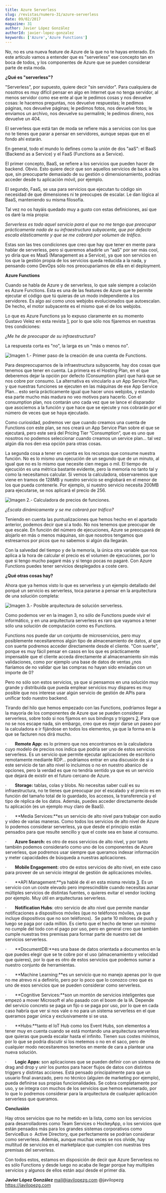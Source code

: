 ```yaml
---
title: Azure Serverless
slug: /revistas/numero-31/azure-serverless
date: 09/02/2017
magazine: 31
author: Javier López González
authorId: javier-lopez-gonzalez
keywords: ['Azure','Azure Functions']
---
```



<ArticleHeader frontmatter={props.pageContext.frontmatter} />



No, no es una nueva feature de Azure de la que no te hayas enterado. En este artículo vamos a entender que es "serverless" ese concepto tan en boca de todos, y los componentes de Azure que se pueden considerar parte de esta moda.

**¿Qué es "serverless"?**

"Serverless", por supuesto, quiere decir "sin servidor". Para cualquiera de nosotros es muy difícil pensar en algo en Internet que no tenga servidor, al menos servidor como ese ente al que le pedimos cosas y nos devuelve cosas: le hacemos preguntas, nos devuelve respuestas; le pedimos páginas, nos devuelve páginas; le pedimos fotos, nos devuelve fotos; le enviamos un archivo, nos devuelve su permalink; le pedimos dinero, nos devuelve un 404.

El serverless que está tan de moda se refiere más a servicios con los que no te tienes que parar a pensar en servidores, aunque sepas que en el fondo ahí estarán.

En general, todo el mundo lo defines como la unión de dos "aaS": el BaaS (Backend as a Service) y el FaaS (Functions as a Service).

El primer concepto, BaaS, se refiere a los servicios que pueden hacer de backend. Obvio. Esto quiere decir que son aquellos servicios de back a los que, sin preocuparte demasiado de su gestión o dimensionamiento, podrías acceder desde tu aplicación móvil, por ejemplo.

El segundo, FaaS, se usa para servicios que ejecutan tu código sin necesidad de que dimensiones ni te preocupes de escalar. Le dan lógica al BaaS, manteniendo su misma filosofía.

Tal vez no os hayáis quedado muy a gusto con estas definiciones, así que os daré la mía propia:

*Serverless es todo aquel servicio para el que no me tengo que preocupar prácticamente nada de su infraestructura subyacente, que por defecto escala elásticamente y que se me cobrará por volumen de tráfico.*

Estas son las tres condiciones que creo que hay que tener en mente para hablar de serverless, pero si queremos añadirle un "aaS" por ser más cool, yo diría que es MaaS (Management as a Service), ya que son servicios en los que la gestión propia de los servicios queda reducida a la nada, y pensando como DevOps sólo nos preocuparíamos de ella en el deployment.

**Azure Functions**

Cuando se habla de Azure y de serverless, lo que sale siempre a colación es Azure Functions. Esta es una de las features de Azure que te permite ejecutar el código que tú quieras de un modo independiente a los servidores. Es algo así como unos webjobs evolucionados que autoescalan. De hecho, el motor subyacente es el mismo que el de los webjobs.

Lo que es Azure Functions ya lo expuso claramente en su momento Gustavo Velez en esta revista [1], por lo que sólo nos fijaremos en nuestras tres condiciones:

*¿Me he de preocupar de su infraestructura?*

La respuesta corta es "no", la larga es un "más o menos no".

![Imagen 1.- Primer paso de la creación de una cuenta de Functions.](../../../images/numero31/azure-serverless/image1.png)

Para despreocuparnos de la infraestructura subyacente, hay dos cosas que tenemos que tener en cuenta. La primera es el Hosting Plan, en el que deberemos dejar la opción por defecto (Consumption plan) que hará que se nos cobre por consumo. La alternativa es vincularlo a un App Service Plan, y que nuestras funciones se ejecuten en las máquinas de ese App Service Plan... esto sería prácticamente igual que hacer unos webjobs, y estando esa parte mucho más madura no veo motivos para hacerlo. Con el consumption plan, nos contarán uno cada vez que se lance el disparador que asociemos a la función y que hace que se ejecute y nos cobrarán por el número de veces que se haya ejecutado.

Como curiosidad, podremos ver que cuando creamos una cuenta de Functions con este plan, se nos creará un App Service Plan sobre el que se ejecutará, pero este será del Pricing Tier “Consumption”, que es uno que nosotros no podemos seleccionar cuando creamos un service plan... tal vez algún día nos den esa opción para otras cosas.

La segunda cosa a tener en cuenta es los recursos que consume nuestra función. No es lo mismo una ejecución de un segundo que de un minuto, al igual que no es lo mismo que necesite cien megas o mil. El tiempo de ejecución es una métrica bastante evidente, pero la memoria no tanto tal y como la necesitamos calcular. Si vemos la calculadora, observaremos que viene en tramos de 128MB y nuestro servicio se englobará en el menor de los que pueda contenerle. Por ejemplo, si nuestro servicio necesita 200MB para ejecutarse, se nos aplicará el precio de 256.

![Imagen 2.- Calculadora de precios de funciones.](../../../images/numero31/azure-serverless/image2.png)

*¿Escala dinámicamente y se me cobrará por tráfico?*

Teniendo en cuenta las puntualizaciones que hemos hecho en el apartado anterior, podemos decir que sí a todo. No nos tenemos que preocupar de que escale. En función del número de ejecuciones, Azure se preocupará de alojarlo en más o menos máquinas, sin que nosotros tengamos que estresarnos por picos que no sabemos si algún día llegarán.

Con la salvedad del tiempo y de la memoria, la única otra variable que nos aplica a la hora de calcular el precio es el volumen de ejecuciones, por lo que si tengo mucho pagaré más y si tengo pocas no pagaré. Con Azure Functions puedes tener servicios desplegados a coste cero.

**¿Qué otras cosas hay?**

Ahora que ya hemos visto lo que es serverless y un ​ejemplo detallado del porqué un servicio es serverless, toca pararse a pensar en la arquitectura de una solución completa:



![Imagen 3.- Posible arquitectura de solución serverless.](../../../images/numero31/azure-serverless/image3.jpeg)

Como podemos ver en la imagen 3, no sólo de Functions puede vivir el informático, y en una arquitectura serverless es raro que vayamos a tener sólo una solución de computación como es Functions.

Functions nos puede dar un conjunto de microservicios, pero muy posiblemente necesitaremos algún tipo de almacenamiento de datos, al que con suerte podremos acceder directamente desde el cliente. "Con suerte", porque es muy fácil pensar en casos en los que es prácticamente impensable que el cliente acceda directamente al almacenamiento sin más validaciones, como por ejemplo una base de datos de ventas ¿nos fiaríamos de no validar que las compras no hayan sido enviadas con un importe de 0?

Pero no sólo son estos servicios, ya que si pensamos en una solución muy grande y distribuida que pueda emplear servicios muy dispares es muy posible que nos interese usar algún servicio de gestión de APIs para unificar todo nuestro backend.

Tirando del hilo que hemos empezado con las Functions, podríamos llegar a la mayoría de los componentes de Azure que se pueden considerar serverless, sobre todo si nos fijamos en sus bindings y triggers [2]. Para que no se nos escape nada, sin embargo, creo que es mejor darse un paseo por la calculadora e ir fijándose en todos los elementos, ya que la forma en la que se facturen nos dirá mucho.

·       **Remote App:** es lo primero que nos encontramos en la calculadora cuyo modelo de precios nos indica que podría ser uno de estos servicios serverless. Es un servicio que permite ejecutar aplicaciones de escritorio remotamente mediante RDP... podríamos entrar en una discusión de si a este servicio de tan alto nivel lo incluimos o no en nuestro abanico de opciones, pero la verdad es que no tendría sentido ya que es un servicio que dejará de existir en el futuro cercano de Azure.

·       **Storage:** tablas, colas y blobs. No necesitas saber cuál es su infraestructura, no te tienes que preocupar por el escalado y el precio es en función del tamaño total de lo guardado, los accesos, la transferencia y el tipo de réplica de los datos. Además, puedes acceder directamente desde tu aplicación (es un ejemplo muy claro de BaaS).

·       **Media Services:**es un servicio de alto nivel para trabajar con audio y video de varias maneras. Como todos los servicios de alto nivel de Azure lo podemos considerar serverless, ya que desde el principio están pensados para que resulte sencillo y que el coste sea en base al consumo.

·       **Azure Search:** es otro de esos servicios de alto nivel, y por tanto también podemos considerarlo como uno de los componentes de Azure serverless, que podremos usar siempre que queramos indexar información y meter capacidades de búsqueda a nuestras aplicaciones.

·       **Mobile Engagement:** otro de estos servicios de alto nivel, en este caso para proveer de un servicio integral de gestión de aplicaciones móviles.

·       **API Management:**ya hablé de él en esta misma revista [3]. Es un servicio con un coste elevado pero imprescindible cuando necesitas aunar múltiples servicios de distintas fuentes, o quieres evitar el vendor locking por ejemplo. Muy útil en arquitecturas serverless.

·       **Notification Hubs**: otro servicio de alto nivel que permite mandar notificaciones a dispositivos móviles (que no teléfonos móviles, ya que incluye dispositivos que no son teléfonos).  Se parte 10 millones de push y luego se paga por cada millón. Es cierto que el hecho de tener un mínimo no cumple del todo con el pago por uso, pero en general creo que también cumple nuestras tres premisas para formar parte de nuestro set de servicios serverless.

·       **DocumentDB:**es una base de datos orientada a documentos en la que puedes elegir que se te cobre por el uso (almacenamiento y velocidad que quieres), por lo que es otro de estos servicios que podemos sumar a nuestro conjunto de herramientas.

·       **Machine Learning:**es un servicio que no manejo apenas por lo que no me atrevo ni a definirlo, pero por lo poco que lo conozco creo que es uno de esos servicios que se pueden considerar como serverless.

·       **Cognitive Services:**son un montón de servicios inteligentes que empezó a mover Microsoft el año pasado con el boom de la IA. Depende del servicio concreto se paga un fijo o se paga por uso, por lo que en cada caso habría que ver si nos vale o no para un sistema serverless en el que queramos pagar única y exclusivamente si se usa.

·       **Hubs:**tanto el IoT Hub como los Event Hubs, son elementos a tener muy en cuenta cuando se está montando una arquitectura serverless que quieras que pueda escalar hasta el infinito. Tienen sus costes mínimos, por lo que se podría discutir si los metemos o no en el saco, pero de cualquier modo necesitaremos tenerlos en mente de cara a plantear una nueva solución.

·       **Logic Apps:** son aplicaciones que se pueden definir con un sistema de drag and drop y unir los puntos para hacer flujos de datos con distintos triggers y distintas acciones. Está pensado principalmente para que un usuario final avanzado, pero no técnico (alguien de marketing por ejemplo), pueda definirse sus propias funcionalidades. Se cobra completamente por uso, y se integra con muchos de los servicios que hemos enumerado, por lo que lo podremos considerar para la arquitectura de cualquier aplicación serverless que queramos.

**Conclusión**

Hay otros servicios que no he metido en la lista, como son los servicios para desarrolladores como Team Services o HockeyApp, o los servicios que están pensados más para los grandes sistemas corporativos como ServiceBus o  Active Directory, que perfectamente se podrían considerar como serverless. Además, aunque muchas veces se nos olvide, hay multitud de servicios en el marketplace que cumplen con nuestras tres premisas del serverless.

Con todos estos, estamos en disposición de decir que Azure Serverless no es sólo Functions y desde luego no acaba de llegar porque hay multiples servicios y algunos de ellos están aquí desde el primer día.

[1]: [http://www.compartimoss.com/revistas/numero-30/sharepoint-y-azure-azure-functions](/revistas/numero-30/sharepoint-y-azure-azure-functions)

[2]: [https://docs.microsoft.com/en-us/azure/azure-functions/functions-triggers-bindings](https&#58;//docs.microsoft.com/en-us/azure/azure-functions/functions-triggers-bindings)

[3]: [http://www.compartimoss.com/revistas/numero-28/introduccion-a-azure-api-management](/revistas/numero-28/introduccion-a-azure-api-management)



**Javier López González**
 mail@javilopezg.com
 @javilopezg
 https://javilopezg.com​​

